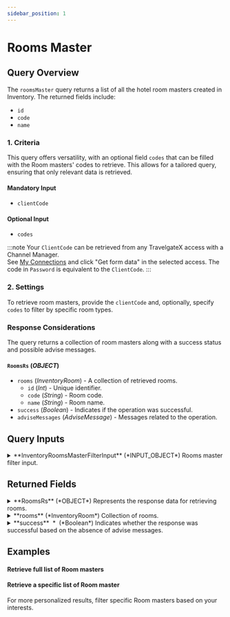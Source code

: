 ```yaml
---
sidebar_position: 1
---
```



# Rooms Master

## Query Overview

The `roomsMaster` query returns a list of all the hotel room masters created in Inventory. The returned fields include:

* `id`
* `code`
* `name`

### 1. Criteria

This query offers versatility, with an optional field `codes` that can be filled with the Room masters' codes to retrieve. This allows for a tailored query, ensuring that only relevant data is retrieved.

#### Mandatory Input
* `clientCode`

#### Optional Input
* `codes`

:::note
Your `ClientCode` can be retrieved from any TravelgateX access with a Channel Manager.  
See [My Connections](https://app.travelgate.com/connections/myconnections) and click "Get form data" in the selected access. The code in `Password` is equivalent to the `ClientCode`.
:::

### 2. Settings

To retrieve room masters, provide the `clientCode` and, optionally, specify `codes` to filter by specific room types.

### Response Considerations

The query returns a collection of room masters along with a success status and possible advise messages.

#### `RoomsRs` (*OBJECT*)
* `rooms` (*InventoryRoom*) - A collection of retrieved rooms.
    * `id` (*Int*) - Unique identifier.
    * `code` (*String*) - Room code.
    * `name` (*String*) - Room name.
* `success` (*Boolean*) - Indicates if the operation was successful.
* `adviseMessages` (*AdviseMessage*) - Messages related to the operation.


## Query Inputs


<details>
  <summary>
  **InventoryRoomsMasterFilterInput** (*INPUT_OBJECT*)  
  Rooms master filter input.  
  </summary>
  
  <details style={{ pointerEvents: "none" }}>
    <summary>
    **codes** (*String*)  
    Room codes of the rooms to retrieve.  
    </summary>
  </details>

  <details style={{ pointerEvents: "none" }}>
    <summary>
    **clientCode**&nbsp;<span class="required"> *</span>&nbsp; (*String*)  
    Client code.  
    </summary>
  </details>
  
</details>



## Returned Fields


<details>
  <summary>
  **RoomsRs** (*OBJECT*)  
  Represents the response data for retrieving rooms.  
  </summary>
  
  
  <details>
    <summary>
    **adviseMessages** (*AdviseMessage*)  
    Collection of advise messages.  
    </summary>

    <details style={{ pointerEvents: "none" }}>
      <summary>
      **code**&nbsp;<span class="required"> *</span>&nbsp; (*ID*)  
      AM code: The following codes can be returned:  
      </summary>
    </details>

    <details style={{ pointerEvents: "none" }}>
      <summary>
      **type**&nbsp;<span class="required"> *</span>&nbsp; (*String*)  
      Error type: The following types are valid:[type]  
      </summary>
    </details>

    <details style={{ pointerEvents: "none" }}>
      <summary>
      **description**&nbsp;<span class="required"> *</span>&nbsp; (*String*)  
      Error description  
      </summary>
    </details>

    <details style={{ pointerEvents: "none" }}>
      <summary>
      **level**&nbsp;<span class="required"> *</span>&nbsp; (*Enum of AdviseMessageLevel*)  
      Indicates the level of importance of the message.
Possible values: ERROR, WARN, INFO.  
      Possible values:  
      `WARN`  
      `ERROR`  
      `INFO`  
      </summary>
    </details>

    <details>
      <summary>
      **external** (*ExternalMessage*)  
      Specify the external message.  
      </summary>

      <details style={{ pointerEvents: "none" }}>
        <summary>
        **code** (*String*)  
        External code.  
        </summary>
      </details>

      <details style={{ pointerEvents: "none" }}>
        <summary>
        **message**&nbsp;<span class="required"> *</span>&nbsp; (*String*)  
        External message.  
        </summary>
      </details>
    </details>

    <details style={{ pointerEvents: "none" }}>
      <summary>
      **correlationID**&nbsp;<span class="required"> *</span>&nbsp; (*ID*)  
      Identifier to investigate the cause of the error.  
      </summary>
    </details>
  </details>

  <details>
    <summary>
    **rooms** (*InventoryRoom*)  
    Collection of rooms.  
    </summary>

    <details style={{ pointerEvents: "none" }}>
      <summary>
      **id**&nbsp;<span class="required"> *</span>&nbsp; (*Int*)  
      Unique identifier for the room.  
      </summary>
    </details>

    <details style={{ pointerEvents: "none" }}>
      <summary>
      **code** (*String*)  
      Code of the room.  
      </summary>
    </details>

    <details style={{ pointerEvents: "none" }}>
      <summary>
      **name** (*String*)  
      Name of the room.  
      </summary>
    </details>
  </details>

  <details style={{ pointerEvents: "none" }}>
    <summary>
    **success**&nbsp;<span class="required"> *</span>&nbsp; (*Boolean*)  
    Indicates whether the response was successful based on the absence of advise messages.  
    </summary>
  </details>
</details>



## Examples

#### Retrieve full list of Room masters

<GraphqlSample query={roomsMasterQuery} variables={roomsMasterVariables} />


#### Retrieve a specific list of Room master

For more personalized results, filter specific Room masters based on your interests.

<GraphqlSample query={roomsMasterQuery} variables={roomsMasterCodesVariables} />

 